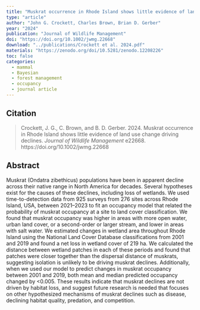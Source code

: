 ```yaml
---
title: "Muskrat occurrence in Rhode Island shows little evidence of land use change driving declines"
type: "article"
author: "John G. Crockett, Charles Brown, Brian D. Gerber"
year: "2024"
publication: "Journal of Wildlife Management"
doi: "https://doi.org/10.1002/jwmg.22668"
download: "../publications/Crockett et al. 2024.pdf"
materials: "https://zenodo.org/doi/10.5281/zenodo.12208226"
toc: false
categories:
  - mammal
  - Bayesian
  - forest management
  - occupancy
  - journal article
---
```


## Citation 

> Crockett, J. G., C. Brown, and B. D. Gerber. 2024. Muskrat occurrence in Rhode Island shows little evidence of land use change driving declines. *Journal of Wildlife Management* e22668. https://doi.org/10.1002/jwmg.22668

## Abstract

Muskrat (Ondatra zibethicus) populations have been in apparent decline across their native range in North America for decades. Several hypotheses exist for the causes of these declines, including loss of wetlands. We used time-to-detection data from 925 surveys from 276 sites across Rhode Island, USA, between 2021–2023 to fit an occupancy model that related the probability of muskrat occupancy at a site to land cover classification. We found that muskrat occupancy was higher in areas with more open water, urban land cover, or a second-order or larger stream, and lower in areas with salt water. We estimated changes in wetland area throughout Rhode Island using the National Land Cover Database classifications from 2001 and 2019 and found a net loss in wetland cover of 219 ha. We calculated the distance between wetland patches in each of these periods and found that patches were closer together than the dispersal distance of muskrats, suggesting isolation is unlikely to be driving muskrat declines. Additionally, when we used our model to predict changes in muskrat occupancy between 2001 and 2019, both mean and median predicted occupancy changed by <0.005. These results indicate that muskrat declines are not driven by habitat loss, and suggest future research is needed that focuses on other hypothesized mechanisms of muskrat declines such as disease, declining habitat quality, predation, and competition.